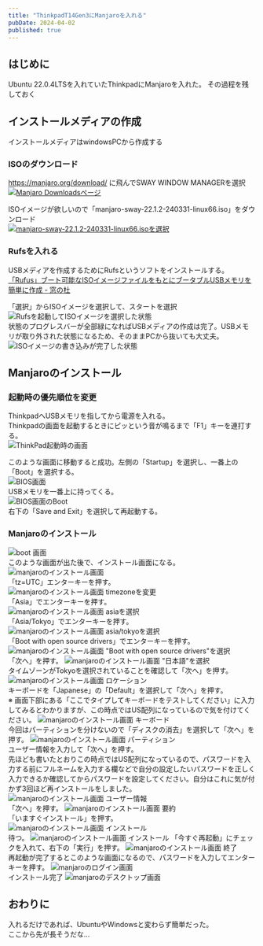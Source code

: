 ```yaml
---
title: "ThinkpadT14Gen3にManjaroを入れる"
pubDate: 2024-04-02
published: true
---
```


## はじめに
Ubuntu 22.0.4LTSを入れていたThinkpadにManjaroを入れた。
その過程を残しておく

## インストールメディアの作成
インストールメディアはwindowsPCから作成する

### ISOのダウンロード
https://manjaro.org/download/ に飛んでSWAY WINDOW MANAGERを選択  
[![Manjaro Downloadsページ](/images/blog/2024-04-02-Thinkpad-Manjaro/img01.png)](https://manjaro.org/download/) 

ISOイメージが欲しいので「manjaro-sway-22.1.2-240331-linux66.iso」をダウンロード  
[![manjaro-sway-22.1.2-240331-linux66.isoを選択](/images/blog/2024-04-02-Thinkpad-Manjaro/img02.png)](https://manjaro-sway.download/)


### Rufsを入れる
USBメディアを作成するためにRufsというソフトをインストールする。  
[「Rufus」ブート可能なISOイメージファイルをもとにブータブルUSBメモリを簡単に作成 - 窓の杜](https://forest.watch.impress.co.jp/library/software/rufus/)

「選択」からISOイメージを選択して、スタートを選択  
![Rufsを起動してISOイメージを選択した状態](/images/blog/2024-04-02-Thinkpad-Manjaro/img03.png)  
状態のプログレスバーが全部緑になればUSBメディアの作成は完了。USBメモリが取り外された状態になるため、そのままPCから抜いても大丈夫。    
![ISOイメージの書き込みが完了した状態](/images/blog/2024-04-02-Thinkpad-Manjaro/img04.png)

## Manjaroのインストール

### 起動時の優先順位を変更
ThinkpadへUSBメモリを指してから電源を入れる。  
Thinkpadの画面を起動するときにピッという音が鳴るまで「F1」キーを連打する。  
![ThinkPad起動時の画面](/images/blog/2024-04-02-Thinkpad-Manjaro/img23.png)  

このような画面に移動すると成功。左側の「Startup」を選択し、一番上の「Boot」を選択する。  
![BIOS画面](/images/blog/2024-04-02-Thinkpad-Manjaro/img05.png)  
USBメモリを一番上に持ってくる。  
![BIOS画面のBoot](/images/blog/2024-04-02-Thinkpad-Manjaro/img06.png)  
右下の「Save and Exit」を選択して再起動する。

### Manjaroのインストール

![boot 画面](/images/blog/2024-04-02-Thinkpad-Manjaro/img11.png)  
このような画面が出た後で、インストール画面になる。
![manjaroのインストール画面](/images/blog/2024-04-02-Thinkpad-Manjaro/img07.png)  
「tz=UTC」エンターキーを押す。  
![manjaroのインストール画面 timezoneを変更](/images/blog/2024-04-02-Thinkpad-Manjaro/img08.png)  
「Asia」でエンターキーを押す。  
![manjaroのインストール画面 asiaを選択](/images/blog/2024-04-02-Thinkpad-Manjaro/img09.png)  
「Asia/Tokyo」でエンターキーを押す。  
![manjaroのインストール画面 asia/tokyoを選択](/images/blog/2024-04-02-Thinkpad-Manjaro/img09.png)  
「Boot with open source drivers」でエンターキーを押す。  
![manjaroのインストール画面 "Boot with open source drivers"を選択](/images/blog/2024-04-02-Thinkpad-Manjaro/img10.png)  
「次へ」を押す。
![manjaroのインストール画面 "日本語"を選択](/images/blog/2024-04-02-Thinkpad-Manjaro/img12.png)  
タイムゾーンがTokyoを選択されていることを確認して「次へ」を押す。  
![manjaroのインストール画面 ロケーション](/images/blog/2024-04-02-Thinkpad-Manjaro/img13.png)  
キーボードを「Japanese」の「Default」を選択して「次へ」を押す。  
※  画面下部にある「ここでタイプしてキーボードをテストしてください」に入力してみるとわかりますが、この時点ではUS配列になっているので気を付けてください。
![manjaroのインストール画面 キーボード](/images/blog/2024-04-02-Thinkpad-Manjaro/img14.png)  
今回はパーティションを分けないので「ディスクの消去」を選択して「次へ」を押す。
![manjaroのインストール画面 パーティション](/images/blog/2024-04-02-Thinkpad-Manjaro/img15.png)  
ユーザー情報を入力して「次へ」を押す。  
先ほども書いたとおりこの時点ではUS配列になっているので、パスワードを入力する前にフルネームを入力する欄などで自分の設定したいパスワードを正しく入力できるか確認してからパスワードを設定してください。自分はこれに気が付かず3回ほど再インストールをしました。
![manjaroのインストール画面 ユーザー情報](/images/blog/2024-04-02-Thinkpad-Manjaro/img16.png)  
「次へ」を押す。
![manjaroのインストール画面 要約](/images/blog/2024-04-02-Thinkpad-Manjaro/img17.png)  
「いますぐインストール」を押す。
![manjaroのインストール画面 インストール](/images/blog/2024-04-02-Thinkpad-Manjaro/img18.png)  
待つ。
![manjaroのインストール画面 インストール](/images/blog/2024-04-02-Thinkpad-Manjaro/img19.png) 
「今すぐ再起動」にチェックを入れて、右下の「実行」を押す。 
![manjaroのインストール画面 終了](/images/blog/2024-04-02-Thinkpad-Manjaro/img20.png)  
再起動が完了するとこのような画面になるので、パスワードを入力してエンターキーを押す。
![manjaroのログイン画面](/images/blog/2024-04-02-Thinkpad-Manjaro/img21.png)  
インストール完了
![manjaroのデスクトップ画面](/images/blog/2024-04-02-Thinkpad-Manjaro/img22.png)  

## おわりに
入れるだけであれば、UbuntuやWindowsと変わらず簡単だった。  
ここから先が長そうだな...
